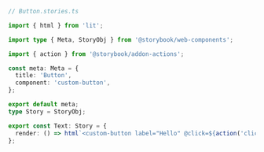 ```ts
// Button.stories.ts

import { html } from 'lit';

import type { Meta, StoryObj } from '@storybook/web-components';

import { action } from '@storybook/addon-actions';

const meta: Meta = {
  title: 'Button',
  component: 'custom-button',
};

export default meta;
type Story = StoryObj;

export const Text: Story = {
  render: () => html`<custom-button label="Hello" @click=${action('clicked')}></custom-button>`,
};
```
